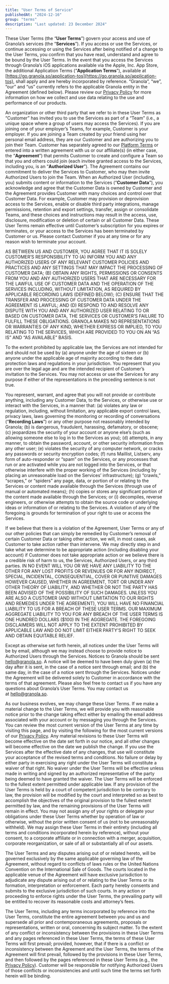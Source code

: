 ```yaml
---
title: "User Terms of Service"
publishedAt: "2024-12-16"
group: "terms"
description: "Last updated: 23 December 2024"
---
```


These User Terms (the “**User Terms**”) govern your access and use of Granola’s services (the “**Services**”). If you access or use the Services, or continue accessing or using the Services after being notified of a change to the User Terms, you confirm that you have read, understand and agree to be bound by the User Terms. In the event that you access the Services through Granola’s iOS applications available via the Apple, Inc. App Store, the additional Application Terms (“**Application Terms**”), available at [https://go.granola.so/application-tos](https://go.granola.so/application-tos), shall apply and are hereby incorporated by reference. “Granola”, “we”, “our” and “us” currently refers to the applicable Granola entity in the Agreement (defined below). Please review our [Privacy Policy](https://go.granola.so/privacy) for more information on how we collect and use data relating to the use and performance of our products.

An organization or other third party that we refer to in these User Terms as “Customer” has invited you to use the Services as part of a “Team” (i.e., a unique space where a group of users may access the Services). If you are joining one of your employer’s Teams, for example, Customer is your employer. If you are joining a Team created by your friend using her personal email address, they are our Customer and are authorizing you to join their Team. Customer has separately agreed to our [Platform Terms](https://go.granola.so/platform-tos) or entered into a written agreement with us or our affiliate(s) (in either case, the “**Agreement**”) that permits Customer to create and configure a Team so that you and others could join (each invitee granted access to the Services, including you, is an “**Authorized User**”). The Agreement contains our commitment to deliver the Services to Customer, who may then invite Authorized Users to join the Team. When an Authorized User (including, you) submits content or information to the Services (“**Customer Data**”), you acknowledge and agree that the Customer Data is owned by Customer and the Agreement provides Customer with many choices and control over that Customer Data. For example, Customer may provision or deprovision access to the Services, enable or disable third party integrations, manage permissions, retention and export settings, transfer, assign or consolidate Teams, and these choices and instructions may result in the access, use, disclosure, modification or deletion of certain or all Customer Data. These User Terms remain effective until Customer’s subscription for you expires or terminates, or your access to the Services has been terminated by Customer or us. Please contact Customer if you at any time or for any reason wish to terminate your account.

AS BETWEEN US AND CUSTOMER, YOU AGREE THAT IT IS SOLELY CUSTOMER’S RESPONSIBILITY TO (A) INFORM YOU AND ANY AUTHORIZED USERS OF ANY RELEVANT CUSTOMER POLICIES AND PRACTICES AND ANY SETTINGS THAT MAY IMPACT THE PROCESSING OF CUSTOMER DATA; (B) OBTAIN ANY RIGHTS, PERMISSIONS OR CONSENTS FROM YOU AND ANY AUTHORIZED USERS THAT ARE NECESSARY FOR THE LAWFUL USE OF CUSTOMER DATA AND THE OPERATION OF THE SERVICES INCLUDING, WITHOUT LIMITATION, AS REQUIRED BY APPLICABLE RECORDING LAWS (DEFINED BELOW); (C) ENSURE THAT THE TRANSFER AND PROCESSING OF CUSTOMER DATA UNDER THE AGREEMENT IS LAWFUL; AND (D) RESPOND TO AND RESOLVE ANY DISPUTE WITH YOU AND ANY AUTHORIZED USER RELATING TO OR BASED ON CUSTOMER DATA, THE SERVICES OR CUSTOMER’S FAILURE TO FULFILL THESE OBLIGATIONS. GRANOLA MAKES NO REPRESENTATIONS OR WARRANTIES OF ANY KIND, WHETHER EXPRESS OR IMPLIED, TO YOU RELATING TO THE SERVICES, WHICH ARE PROVIDED TO YOU ON AN “AS IS” AND “AS AVAILABLE” BASIS.

To the extent prohibited by applicable law, the Services are not intended for and should not be used by (a) anyone under the age of sixteen or (b) anyone under the applicable age of majority according to the data protection laws and regulations in your jurisdiction. You represent that you are over the legal age and are the intended recipient of Customer’s invitation to the Services. You may not access or use the Services for any purpose if either of the representations in the preceding sentence is not true.

You represent, warrant, and agree that you will not provide or contribute anything, including any Customer Data, to the Services, or otherwise use or interact with the Services, in a manner that: (a) violates any law or regulation, including, without limitation, any applicable export control laws, privacy laws, laws governing the monitoring or recording of conversations (“**Recording Laws**”) or any other purpose not reasonably intended by Granola; (b) is dangerous, fraudulent, harassing, defamatory, or obscene; (c) jeopardizes the security of your account or anyone else’s (such as allowing someone else to log in to the Services as you); (d) attempts, in any manner, to obtain the password, account, or other security information from any other user; (e) violates the security of any computer network, or cracks any passwords or security encryption codes; (f) runs Maillist, Listserv, any form of auto-responder or “spam” on the Services, or any processes that run or are activated while you are not logged into the Services, or that otherwise interfere with the proper working of the Services (including by placing an unreasonable load on the Services’ infrastructure); (g) “crawls,” “scrapes,” or “spiders” any page, data, or portion of or relating to the Services or content made available through the Services (through use of manual or automated means); (h) copies or stores any significant portion of the content made available through the Services; or (i) decompiles, reverse engineers, or otherwise attempts to obtain the source code or underlying ideas or information of or relating to the Services. A violation of any of the foregoing is grounds for termination of your right to use or access the Services.

If we believe that there is a violation of the Agreement, User Terms or any of our other policies that can simply be remedied by Customer’s removal of certain Customer Data or taking other action, we will, in most cases, ask Customer to take action rather than intervene. We may directly step in and take what we determine to be appropriate action (including disabling your account) if Customer does not take appropriate action or we believe there is a credible risk of harm to us, the Services, Authorized Users, or any third parties. IN NO EVENT WILL YOU OR WE HAVE ANY LIABILITY TO THE OTHER FOR ANY LOST PROFITS OR REVENUES OR FOR ANY INDIRECT, SPECIAL, INCIDENTAL, CONSEQUENTIAL, COVER OR PUNITIVE DAMAGES HOWEVER CAUSED, WHETHER IN AGREEMENT, TORT OR UNDER ANY OTHER THEORY OF LIABILITY, AND WHETHER OR NOT THE PARTY HAS BEEN ADVISED OF THE POSSIBILITY OF SUCH DAMAGES. UNLESS YOU ARE ALSO A CUSTOMER (AND WITHOUT LIMITATION TO OUR RIGHTS AND REMEDIES UNDER THE AGREEMENT), YOU WILL HAVE NO FINANCIAL LIABILITY TO US FOR A BREACH OF THESE USER TERMS. OUR MAXIMUM AGGREGATE LIABILITY TO YOU FOR ANY BREACH OF THE USER TERMS IS ONE HUNDRED DOLLARS ($100) IN THE AGGREGATE. THE FOREGOING DISCLAIMERS WILL NOT APPLY TO THE EXTENT PROHIBITED BY APPLICABLE LAW AND DO NOT LIMIT EITHER PARTY’S RIGHT TO SEEK AND OBTAIN EQUITABLE RELIEF.

Except as otherwise set forth herein, all notices under the User Terms will be by email, although we may instead choose to provide notice to Authorized Users through the Services. Notices to Granola should be sent [hello@granola.so](mailto:hello@granola.so). A notice will be deemed to have been duly given (a) the day after it is sent, in the case of a notice sent through email; and (b) the same day, in the case of a notice sent through the Services. Notices under the Agreement will be delivered solely to Customer in accordance with the terms of that agreement. Please also feel free to contact us if you have any questions about Granola’s User Terms. You may contact us at [hello@granola.so](mailto:hello@granola.so).

As our business evolves, we may change these User Terms. If we make a material change to the User Terms, we will provide you with reasonable notice prior to the change taking effect either by emailing the email address associated with your account or by messaging you through the Services. You can review the most current version of the User Terms at any time by visiting this page, and by visiting the following for the most current versions of our [Privacy Policy](https://go.granola.so/privacy). Any material revisions to these User Terms will become effective on the date set forth in our notice, and all other changes will become effective on the date we publish the change. If you use the Services after the effective date of any changes, that use will constitute your acceptance of the revised terms and conditions. No failure or delay by either party in exercising any right under the User Terms will constitute a waiver of that right. No waiver under the User Terms will be effective unless made in writing and signed by an authorized representative of the party being deemed to have granted the waiver. The User Terms will be enforced to the fullest extent permitted under applicable law. If any provision of the User Terms is held by a court of competent jurisdiction to be contrary to law, the provision will be modified by the court and interpreted so as best to accomplish the objectives of the original provision to the fullest extent permitted by law, and the remaining provisions of the User Terms will remain in effect. You may not assign any of your rights or delegate your obligations under these User Terms whether by operation of law or otherwise, without the prior written consent of us (not to be unreasonably withheld). We may assign these User Terms in their entirety (including all terms and conditions incorporated herein by reference), without your consent, to a corporate affiliate or in connection with a merger, acquisition, corporate reorganization, or sale of all or substantially all of our assets.

The User Terms and any disputes arising out of or related hereto, will be governed exclusively by the same applicable governing law of the Agreement, without regard to conflicts of laws rules or the United Nations Convention on the International Sale of Goods. The courts located in the applicable venue of the Agreement will have exclusive jurisdiction to adjudicate any dispute arising out of or relating to the User Terms or its formation, interpretation or enforcement. Each party hereby consents and submits to the exclusive jurisdiction of such courts. In any action or proceeding to enforce rights under the User Terms, the prevailing party will be entitled to recover its reasonable costs and attorney’s fees.

The User Terms, including any terms incorporated by reference into the User Terms, constitute the entire agreement between you and us and supersede all prior and contemporaneous agreements, proposals or representations, written or oral, concerning its subject matter. To the extent of any conflict or inconsistency between the provisions in these User Terms and any pages referenced in these User Terms, the terms of these User Terms will first prevail; provided, however, that if there is a conflict or inconsistency between the Agreement and the User Terms, the terms of the Agreement will first prevail, followed by the provisions in these User Terms, and then followed by the pages referenced in these User Terms (e.g., the [Privacy Policy](https://go.granola.so/privacy)). Customer will be responsible for notifying Authorized Users of those conflicts or inconsistencies and until such time the terms set forth herein will be binding.